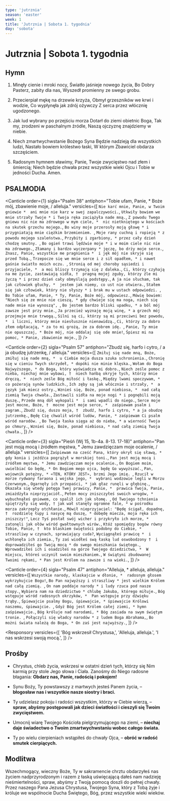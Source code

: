 ```yaml
---
type: 'jutrznia'
season: 'easter'
week: 1
title: 'Jutrznia | Sobota 1. tygodnia'
day: 'sobota'
---
```


# Jutrznia | Sobota 1. tygodnia

<OpeningVersicle />

## Hymn

1. Minęły cienie i mroki nocy,
   Światło jaśnieje nowego życia,
   Bo Dobry Pasterz, zabity dla nas,
   Wyszedł promienny ze swego grobu.

2. Przecierpiał mękę na drzewie krzyża,
   Obmył grzeszników we krwi i wodzie,
   Co wypłynęła jak zdrój ożywczy
   Z serca przez włócznię ugodzonego.

3. Jak lud wybrany po przejściu morza
   Dotarł do ziemi obietnic Boga,
   Tak my, zrodzeni w paschalnym źródle,
   Naszą ojczyznę znajdziemy w niebie.

4. Niech zmartwychwstanie Bożego Syna
   Będzie nadzieją dla wszystkich ludzi,
   Nastało bowiem królestwo łaski,
   W którym Zbawiciel obdarza szczęściem.

5. Radosnym hymnem sławimy, Panie,
   Twoje zwycięstwo nad złem i śmiercią;
   Niech będzie chwała przez wszystkie wieki
   Ojcu i Tobie w jedności Ducha. Amen.

## PSALMODIA

<Canticle
  order={1}
  sigla="Psalm 38"
  antiphon="Tobie ufam, Panie, * Boże mój, zbawienie moje, / alleluja."
  versicles={[
    `Nie karć mnie, Panie, w Twoim gniewie * 
ani mnie nie karz w swej zapalczywości.`,
    `Utkwiły bowiem we mnie strzały Twoje *
i Twoja ręka zaciążyła nade mną.`,
    `Z powodu Twego gniewu nic nie ma zdrowego w mym ciele, * 
nic nietkniętego w kościach na skutek grzechu mojego.`,
    `Bo winy moje przerosły moją głowę *
i przygniatają mnie ciężkim brzemieniem. `,
    `Moje rany cuchną i ropieją *
z powodu mojego szaleństwa.`,
    `Przybity i zgarbiony, *
przez cały dzień chodzę smutny. `,
    `Bo ogień trawi lędźwie moje *
i w moim ciele nic nie ma zdrowego.`,
    `Złamany i bardzo wyczerpany *
jęczę, bo drży moje serce.`,
    `Znasz, Panie, wszystkie me pragnienia * 
i jęk mój nie skryje się przed Tobą.`,
    `Trzepocze się we mnie serce i z sił opadłem, *
i nawet gaśnie światło moich oczu. `,
    `Stronią od mej choroby sąsiedzi i przyjaciele, * 
a moi bliscy trzymają się z daleka.`,
    `Ci, którzy czyhają na me życie, zastawiają sidła, † 
pragną mojej zguby, którzy źle mi życzą *
i przez dzień cały obmyślają podstępy.`,
    `A ja nie słucham, tak jak człowiek głuchy, * 
jestem jak niemy, co ust nie otwiera.`,
    `Stałem się jak człowiek, który nie słyszy *
i brak mu w ustach odpowiedzi. `,
    `Bo Tobie ufam, Panie, *
Ty, Panie, Boże mój, odpowiesz.`,
    `Mówię bowiem: "Niech się ze mnie nie cieszą, *
gdy chwieje się ma noga, niech się nade mnie nie wynoszą", `,
    `Bo jestem bardzo bliski upadku, *
a ból mój zawsze jest przy mnie.`,
    `Ja przecież wyznaję moją winę, *
a grzech mój przejmuje mnie trwogą.`,
    `Silni są ci, którzy są mi przeciwni bez powodu, * 
i liczni, którzy mnie niesłusznie nienawidzą.`,
    `Ci, którzy za dobro złem odpłacają, *
za to mi grożą, że za dobrem idę. `,
    `Panie, Ty mnie nie opuszczaj, *
Boże mój, nie oddalaj się ode mnie!`,
    `Śpiesz mi na pomoc, *
Panie, zbawienie moje.`,
  ]}
/>

<Canticle
  order={2}
  sigla="Psalm 57"
  antiphon="Zbudź się, harfo i cytro, / a ja obudzę jutrzenkę, / alleluja."
  versicles={[
    `Zmiłuj się nade mną, Boże, zmiłuj się nade mną, * 
u Ciebie moja dusza szuka schronienia.`,
    `Chronię się w cieniu Twych skrzydeł, *
dopóki nie minie klęska.`,
    `Wołam do Boga Najwyższego, *
do Boga, który wyświadcza mi dobro.`,
    `Niech ześle pomoc z nieba, niechaj mnie wybawi, † 
niech hańbą okryje tych, którzy mnie dręczą, * 
niech ześle Bóg miłość i łaskę.`,
    `Między lwami spoczywam, * 
co pożerają synów ludzkich.`,
    `Ich zęby są jak włócznie i strzały, * 
a język jak miecz ostry.`,
    `Wznieś się, Boże, ponad niebiosa, * 
nad całą ziemią Twoja chwała.`,
    `Zastawili sidła na moje nogi *
i pognębili moją duszę.`,
    `Przede mną dół wykopali * 
i sami wpadli do niego.`,
    `Serce moje jest mocne, Boże, † 
mocne jest moje serce, * 
zaśpiewam psalm i zagram.`,
    `Zbudź się, duszo moja, † 
zbudź, harfo i cytro, *
a ja obudzę jutrzenkę.`,
    `Będę Cię chwalił wśród ludów, Panie, *
zaśpiewam Ci psalm wśród narodów. `,
    `Bo Twoja łaska sięga aż do nieba, *
a wierność Twoja po chmury.`,
    `Wznieś się, Boże, ponad niebiosa, *
nad całą ziemią Twoja chwała.`,
  ]}
/>

<Canticle
  order={3}
  sigla="Pieśń (Wj 15, 1b-4a. 8-13. 17-18)"
  antiphon="Pan jest moją mocą i źródłem męstwa, * Jemu zawdzięczam moje ocalenie, / alleluja."
  versicles={[
    `Zaśpiewam na cześć Pana, który okrył się sławą, * 
gdy konia i jeźdźca pogrążył w morskiej toni.`,
    `Pan jest moją mocą i źródłem męstwa, *
Jemu zawdzięczam moje ocalenie.`,
    `On Bogiem moim, uwielbiać Go będę, *
On Bogiem mego ojca, będę Go wywyższać.`,
    `Pan, wojownik potężny, *
«TEN, KTÓRY JEST», brzmi Jego imię. `,
    `Rzucił w morze rydwany faraona i wojska jego, * 
wybrani wodzowie legli w Morzu Czerwonym.`,
    `Ogarnęły ich przepaści, *
jak głaz runęli w głębinę.`,
    `Okazała się wtedy potęga Twej prawicy, Panie, * 
prawica Twoja, Panie, zmiażdżyła nieprzyjaciół.`,
    `Pełen mocy zniszczyłeś swoich wrogów, *
wybuchnąłeś gniewem, co spalił ich jak słomę. `,
    `Od Twojego tchnienia spiętrzyły się wody, †
jak wał stanęły ogromne fale, *
w pośrodku morza zakrzepły otchłanie.`,
    `Mówił nieprzyjaciel: "Będę ścigał, dopadnę, † 
rozdzielę łupy i nasycę mą duszę, *
dobędę miecza, moja ręka ich zniszczy!"`,
    `Lecz Tyś posłał swój wicher i przykryło ich morze, * 
zatonęli jak ołów wśród gwałtownych wirów.`,
    `Któż spomiędzy bogów równy Tobie, Panie, † 
kto blaskiem świętości podobny do Ciebie, * 
straszliwy w czynach, sprawiający cuda?`,
    `Wyciągnąłeś prawicę * 
i wchłonęła ich ziemia.`,
    `Ty zaś wiodłeś swą łaską lud oswobodzony † 
i doprowadziłeś go Twoją mocą *
do swego mieszkania świętego.`,
    `Wprowadziłeś ich i osadziłeś na górze Twojego dziedzictwa, * 
W miejscu, któreś uczynił swoim mieszkaniem.`,
    `W świątyni zbudowanej Twoimi rękami, *
Pan jest Królem na zawsze i na wieki.`,
  ]}
/>

<Canticle
  order={4}
  sigla="Psalm 47"
  antiphon="Alleluja, * alleluja, alleluja."
  versicles={[
    `Wszystkie narody, klaskajcie w dłonie, * 
radosnym głosem wykrzykujcie Bogu!`,
    `Bo Pan najwyższy i straszliwy *
jest wielkim Królem nad całą ziemią. `,
    `On nam poddaje narody *
i ludy rzuca pod nasze stopy.`,
    `Wybiera nam na dziedzictwo *
chlubę Jakuba, którego miłuje.`,
    `Bóg wstępuje wśród radosnych okrzyków, * 
Pan wstępuje przy dźwięku trąby.`,
    `Śpiewajcie psalmy Bogu, śpiewajcie, *
śpiewajcie Królowi naszemu, śpiewajcie. `,
    `Gdyż Bóg jest Królem całej ziemi, *
hymn zaśpiewajcie.`,
    `Bóg króluje nad narodami, *
Bóg zasiada na swym świętym tronie. `,
    `Połączyli się władcy narodów *
z ludem Boga Abrahama,`,
    `Bo możni świata należą do Boga, *
On zaś jest najwyższy.`,
  ]}
/>

<Passage
  sigla="Rz 14, 7-9"
  passage="Nikt z nas nie żyje dla siebie i nikt nie umiera dla siebie: jeżeli bowiem żyjemy, żyjemy dla Pana; jeżeli zaś umieramy, umieramy dla Pana. I w życiu więc, i w śmierci należymy do Pana. Po to bowiem Chrystus umarł i powrócił do życia, by zapanować tak nad umarłymi, jak i nad żywymi."
/>

<Responsory
  versicles={[
    'Bóg wskrzesił Chrystusa,',
    'Alleluja, alleluja.',
    'I nas wskrzesi swoją mocą.',
  ]}
/>

<Benedictus antiphon="Chrystus umarł i zmartwychwstał, * aby panować nad umarłymi i żywymi, / alleluja." />

## Prośby

- Chrystus, chleb życia, wskrzesi w ostatni dzień tych, którzy się Nim karmią przy stole Jego słowa i Ciała. Zanośmy do Niego radosne błagania: **Obdarz nas, Panie, radością i pokojem!**

- Synu Boży, Ty powstawszy z martwych jesteś Panem życia, – **błogosław nas i wszystkie nasze siostry i braci.**

- Ty udzielasz pokoju i radości wszystkim, którzy w Ciebie wierzą, – **spraw, abyśmy postępowali jak dzieci światłości i cieszyli się Twoim zwycięstwem.**

- Umocnij wiarę Twojego Kościoła pielgrzymującego na ziemi, – **niechaj daje świadectwo o Twoim zmartwychwstaniu wobec całego świata.**

- Ty po wielu cierpieniach wstąpiłeś do chwały Ojca, – **obróć w radość smutek cierpiących.**

<CustomIntercessions type="lauds" />

<KyrieEleison />

<LordsPrayer />

## Modlitwa

Wszechmogący, wieczny Boże, Ty w sakramencie chrztu obdarzyłeś nas życiem nadprzyrodzonym i razem z łaską uświęcającą dałeś nam nadzieję nieśmiertelności, spraw, abyśmy z Twoją pomocą doszli do pełnej chwały. Przez naszego Pana Jezusa Chrystusa, Twojego Syna, który z Tobą żyje i króluje we wspólnocie Ducha Świętego, Bóg, przez wszystkie wieki wieków.

<Amen />

<BlessingAndConcludingVersicle />

